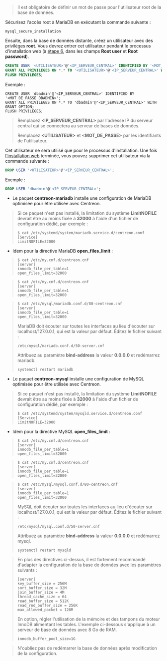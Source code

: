 
> Il est obligatoire de définir un mot de passe pour l'utilisateur root de la base de données.

Sécurisez l'accès root à MariaDB en exécutant la commande suivante :

```shell
mysql_secure_installation
```

Ensuite, dans la base de données distante, créez un utilisateur avec des privilèges **root**. Vous devrez entrer cet utilisateur pendant 
le processus d'installation web (à [étape 6](./web-and-post-installation.md#étape-6-database-information),
dans les champs **Root user** et **Root password**).

```SQL
CREATE USER '<UTILISATEUR>'@'<IP_SERVEUR_CENTRAL>' IDENTIFIED BY '<MOT_DE_PASSE>';
GRANT ALL PRIVILEGES ON *.* TO '<UTILISATEUR>'@'<IP_SERVEUR_CENTRAL>' WITH GRANT OPTION;
FLUSH PRIVILEGES;
```

Exemple :

```shell
CREATE USER 'dbadmin'@'<IP_SERVEUR_CENTRAL>' IDENTIFIED BY '<MOT_DE_PASSE_DBADMIN>';
GRANT ALL PRIVILEGES ON *.* TO 'dbadmin'@'<IP_SERVEUR_CENTRAL>' WITH GRANT OPTION;
FLUSH PRIVILEGES;
```

> Remplacez **<IP_SERVEUR_CENTRAL\>** par l'adresse IP du serveur central qui se connectera au serveur de bases de données.
>
> Remplacez **<UTILISATEUR\>** et **<MOT_DE_PASSE\>** par les identifiants de l'utilisateur.

Cet utilisateur ne sera utilisé que pour le processus d'installation. Une fois [l'installation web](./web-and-post-installation.md) terminée, vous pouvez supprimer cet utilisateur via la commande suivante :

```SQL
DROP USER '<UTILISATEUR>'@'<IP_SERVEUR_CENTRAL>';
```

Exemple :

```SQL
DROP USER 'dbadmin'@'<IP_SERVEUR_CENTRAL>';
```

<Tabs groupId="database-sync">
<TabItem value="MariaDB" label="MariaDB">

* Le paquet **centreon-mariadb** installe une configuration de MariaDB optimisée pour être utilisée avec Centreon.

> Si ce paquet n'est pas installé, la limitation du système **LimitNOFILE** devrait être
> au moins fixée à **32000** à l'aide d'un fichier de configuration dédié, par exemple :
>
> ```shell
> $ cat /etc/systemd/system/mariadb.service.d/centreon.conf
> [Service]
> LimitNOFILE=32000
> ```

* Idem pour la directive MariaDB **open_files_limit** :

<Tabs groupId="sync">
<TabItem value="Alma / RHEL / Oracle Linux 8" label="Alma / RHEL / Oracle Linux 8">

> ```shell
> $ cat /etc/my.cnf.d/centreon.cnf
> [server]
> innodb_file_per_table=1
> open_files_limit=32000
> ```

</TabItem>
<TabItem value="Alma / RHEL / Oracle Linux 9" label="Alma / RHEL / Oracle Linux 9">

> ```shell
> $ cat /etc/my.cnf.d/centreon.cnf
> [server]
> innodb_file_per_table=1
> open_files_limit=32000
> ```

</TabItem>
<TabItem value="Debian 11 & 12" label="Debian 11 & 12">

> ```shell
> $ cat /etc/mysql/mariadb.conf.d/80-centreon.cnf
> [server]
> innodb_file_per_table=1
> open_files_limit=32000
> ```
>
> MariaDB doit écouter sur toutes les interfaces au lieu d'écouter sur localhost/127.0.0.1, qui est la valeur par défaut. Éditez le fichier suivant :
>
> ```shell
> /etc/mysql/mariadb.conf.d/50-server.cnf
> ```
>
> Attribuez au paramètre **bind-address** la valeur **0.0.0.0** et redémarrez mariadb.
>
> ```shell
> systemctl restart mariadb
> ```

</TabItem>
</Tabs>

</TabItem>
<TabItem value="MySQL" label="MySQL">

* Le paquet **centreon-mysql** installe une configuration de MySQL optimisée pour être utilisée avec Centreon.

> Si ce paquet n'est pas installé, la limitation du système **LimitNOFILE** devrait être
> au moins fixée à **32000** à l'aide d'un fichier de configuration dédié, par exemple :
>
> ```shell
> $ cat /etc/systemd/system/mysqld.service.d/centreon.conf
> [Service]
> LimitNOFILE=32000
> ```

* Idem pour la directive MySQL **open_files_limit** :

<Tabs groupId="sync">
<TabItem value="Alma / RHEL / Oracle Linux 8" label="Alma / RHEL / Oracle Linux 8">

> ```shell
> $ cat /etc/my.cnf.d/centreon.cnf
> [server]
> innodb_file_per_table=1
> open_files_limit=32000
> ```

</TabItem>
<TabItem value="Alma / RHEL / Oracle Linux 9" label="Alma / RHEL / Oracle Linux 9">

> ```shell
> $ cat /etc/my.cnf.d/centreon.cnf
> [server]
> innodb_file_per_table=1
> open_files_limit=32000
> ```

</TabItem>
<TabItem value="Debian 11 & 12" label="Debian 11 & 12">

> ```shell
> $ cat /etc/mysql/mysql.conf.d/80-centreon.cnf
> [server]
> innodb_file_per_table=1
> open_files_limit=32000
> ```
>
> MySQL doit écouter sur toutes les interfaces au lieu d'écouter sur localhost/127.0.0.1, qui est la valeur par défaut. Éditez le fichier suivant :
>
> ```shell
> /etc/mysql/mysql.conf.d/50-server.cnf
> ```
>
> Attribuez au paramètre **bind-address** la valeur **0.0.0.0** et redémarrez mysql.
>
> ```shell
> systemctl restart mysqld
> ```

</TabItem>
</Tabs>

</TabItem>
</Tabs>

> En plus des directives ci-dessus, il est fortement recommandé d'adapter la configuration de la base de données avec les paramètres suivants :
>
> ```shell
> [server]
> key_buffer_size = 256M
> sort_buffer_size = 32M
> join_buffer_size = 4M
> thread_cache_size = 64
> read_buffer_size = 512K
> read_rnd_buffer_size = 256K
> max_allowed_packet = 128M
> ```
>
> En option, régler l'utilisation de la mémoire et des tampons du moteur InnoDB alimentant les
> tables. L'exemple ci-dessous s'applique à un serveur de base de données avec 8 Go de RAM.
>
> ```shell
> innodb_buffer_pool_size=1G
> ```
>

> N'oubliez pas de redémarrer la base de données après modification de la configuration.

